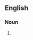{{also|Nanomaterials}}

==English==

===Noun===
{{head|en|noun plural form}}

# {{plural of|nanomaterial|lang=en}}